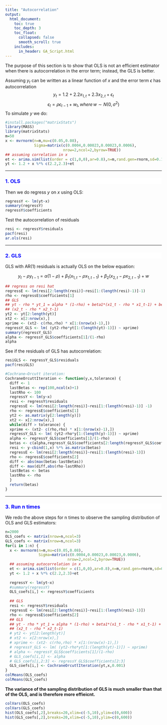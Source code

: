 ```yaml
---
title: "Autocorrelation"
output:
  html_document:
    toc: true
    toc_depth: 3
    toc_float:
      collapsed: false
      smooth_scroll: true
    includes:
      in_header: GA_Script.html
---
```

The purpose of this section is to show that OLS is not an efficient estimator when there is autocorrelation in the error term; instead, the GLS is better.

Assuming $y_t$ can be written as a linear function of $x$ and the error term $\epsilon$ has autocorrelation
$$y_t = 1.2 + 2.2 x_{1,t} + 2.3 x_{2,t} + \epsilon_t $$
$$ \epsilon_t = \rho \epsilon_{t-1} + w_t ,\, where\, w \sim N(0,\sigma^2)$$
To simulate $y$ we do:
```r
#install.packages("matrixStats")
library(MASS)
library(matrixStats)
m=50
x <- mvrnorm(n=m,mu=c(0.05,0.08),
             Sigma=matrix(c(0.0004,0.00023,0.00023,0.0006),
                          nrow=2,ncol=2,byrow=TRUE))
## assuming correlation in x
et <- arima.sim(list(order = c(1,0,0),ar=0.8),n=m,rand.gen=rnorm,sd=0.1)
yt <- 1.2 + x %*% c(2.2,2.3)+et
```

*******

<div style="background-color:white;color:blue;matrixOperation:20px;">
### 1. OLS
</div>

Then we do regress $y$ on $x$ using OLS:
```r
regressY <- lm(yt~x)
summary(regressY)
regressY$coefficients
```
Test the autocorrelation of residuals
```r
resi <- regressY$residuals
pacf(resi)
ar.ols(resi)
```


********

<div style="background-color:white;color:blue;matrixOperation:20px;">
### 2. GLS
</div>

GLS with AR(1) residuals is actually OLS on the below equation:

$$y_t - \rho y_{t-1} = \alpha (1-\rho) + \beta_1(x_{1,t} - \rho  x_{1,t-1}) + \beta_2 (x_{2,t} - \rho  x_{2,t-1}) + w$$
```r
## regress on resi hat
regressE <- lm(resi[2:length(resi)]~resi[1:(length(resi)-1)]-1)
rho <- regressE$coefficients[1]
## GLS
## yt - rho * yt_1 = alpha * (1-rho) + beta1*(x1_t - rho * x1_t-1) + beta * 
## (x2_t - rho * x2_t-1)
yt2 <- yt[2:length(yt)]
xt2 <- x[2:nrow(x),]
xprime <- (xt2- c(rho,rho) * x[1:(nrow(x)-1),])
regressY_GLS <- lm( (yt2-rho*yt[1:(length(yt)-1)]) ~ xprime)
summary(regressY_GLS)
alpha <- regressY_GLS$coefficients[1]/(1-rho)
alpha

```
See if the residuals of GLS has autocorrelation:
```r
resiGLS <- regressY_GLS$residuals
pacf(resiGLS)
```


```r
#Cochrane–Orcutt iteration:
CochraneOrcuttIteration <- function(y,x,tolerance) {
  diff <- 1
  lastBetas <- rep(100,ncol(x)+1)
  lastRho <- 100
  regressY <- lm(y~x)
  resi <- regressY$residuals
  regressE <- lm(resi[2:length(resi)]~resi[1:(length(resi)-1)] -1)
  rho <- regressE$coefficients[1]
  yt2 <- as.matrix(y[2:length(y)])
  xt2 <- x[2:nrow(x),]
  while(diff > tolerance) {
  xprime <- (xt2- c(rho,rho) * x[1:(nrow(x)-1),])
  regressY_GLS <- lm( (yt2-rho*y[1:(length(y)-1)]) ~ xprime)
  alpha <- regressY_GLS$coefficients[1]/(1-rho)
  betas <- c(alpha,regressY_GLS$coefficients[2:length(regressY_GLS$coefficient)])
  resi <- y-cbind(1,x) %*% as.matrix(betas)
  regressE <- lm(resi[2:length(resi)]~resi[1:(length(resi)-1)])
  rho <- regressE$coefficients[2]
  diff <- abs(max(betas-lastBetas))
  diff <- max(diff,abs(rho-lastRho))
  lastBetas <- betas
  lastRho <- rho 
  }
  return(betas)
}
```

********

<div style="background-color:white;color:blue;matrixOperation:20px;">
### 3. Run n times 
</div>

We redo the above steps for n times to observe the sampling distribution of OLS and GLS estimators:
```r
n=2000
OLS_coefs <- matrix(nrow=n,ncol=3)
GLS_coefs <- matrix(nrow=n,ncol=3)
for(i in 1:n) {
  x <- mvrnorm(n=m,mu=c(0.05,0.08),
               Sigma=matrix(c(0.0004,0.00023,0.00023,0.0006),
                            nrow=2,ncol=2,byrow=TRUE))
  ## assuming autocorrelation in x
  et <- arima.sim(list(order = c(1,0,0),ar=0.8),n=m,rand.gen=rnorm,sd=0.1)
  yt <- 1.2 + x %*% c(2.2,2.3)+et
  
  regressY <- lm(yt~x)
  #summary(regressY)
  OLS_coefs[i,] <- regressY$coefficients
  
  ## GLS
  resi <- regressY$residuals
  regressE <- lm(resi[2:length(resi)]~resi[1:(length(resi)-1)])
  rho <- regressE$coefficients[2]
  ## GLS
  ## yt - rho * yt_1 = alpha * (1-rho) + beta1*(x1_t - rho * x1_t-1) + beta * 
  ## (x2_t - rho * x2_t-1)
  # yt2 <- yt[2:length(yt)]
  # xt2 <- x[2:nrow(x),]
  # xprime <- (xt2- c(rho,rho) * x[1:(nrow(x)-1),])
  # regressY_GLS <- lm( (yt2-rho*yt[1:(length(yt)-1)]) ~ xprime)
  # alpha <- regressY_GLS$coefficients[1]/(1-rho)
  # GLS_coefs[i,1] <- alpha
  # GLS_coefs[i,2:3] <- regressY_GLS$coefficients[2:3]
  GLS_coefs[i,] <- CochraneOrcuttIteration(yt,x,0.001)
}
colMeans(OLS_coefs)
colMeans(GLS_coefs)
```
**The variance of the sampling distribution of GLS is much smaller than that of the OLS, and is therefore more effieicnt.**
```r
colVars(OLS_coefs)
colVars(GLS_coefs)
hist(OLS_coefs[,2],breaks=20,xlim=c(-5,10),ylim=c(0,600))
hist(GLS_coefs[,2],breaks=20,xlim=c(-5,10),ylim=c(0,600))
```
